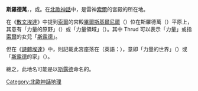 {{Unreferenced|time=2017-06-27T02:31:07+00:00}}'''斯羅德萬'''，{{lang-non|Þrúðvangr}}，{{lang-en|Thrúdvangar}}或{{lang|en|Thrudvangar}}。在[[北歐神話|北歐神話]]中，是雷神[[索爾|索爾]]的宮殿的所在地。

在《[[散文埃達|散文埃達]]》中提到[[索爾|索爾]]的宮殿[[畢爾斯基爾尼爾|畢爾斯基爾尼爾]]（{{lang|en|Bilskirnir}}）位在斯羅德萬（{{lang|en|Thrudvang}}）平原上，其意有「力量的原野」（{{lang|en|Fields of strength}}）或「力量領域」（{{lang|en|Field of Thrud}}）。其中 Thrud 可以表示「力量」或指[[索爾|索爾]]的女兒「[[斯露德|斯露德]]」。

但在《[[詩體埃達|詩體埃達]]》中，則記載此宮座落在{{lang|non|Þrúðheimr}}（英語：{{lang|en|Thrudheim}}），意即「力量的世界」（{{lang|en|World of strength}}）或「[[斯露德|斯露德]]的家」（{{lang|en|Home of Thrud}}）。

總之，此地名可能是以[[斯露德|斯露德]]命名的。


{{北歐神話}}

[[Category:北歐神話地理|Category:北歐神話地理]]